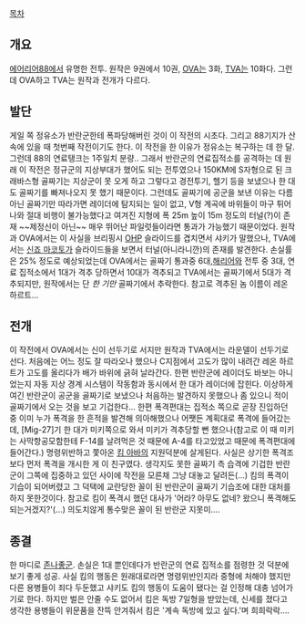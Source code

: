 [[목차]]

== 개요 ==
[[에어리어88]]에서 유명한 전투. 원작은 9권에서 10권, [[OVA]]는 3화, [[TVA]]는 10화다. 
그런데 OVA하고 TVA는 원작과 전개가 다르다.

== 발단 == 
게일 쪽 정유소가 반란군한테 폭파당해버린 것이 이 작전의 시초다. 그리고 88기지가 산 속에 있을 때 첫번째 작전이기도 한다. 이 작전을 한 이유가 정유소는 복구하는 데 한 달. 그런데 88의 연료탱크는 1주일치 분량..
그래서 반란군의 연료집적소를 공격하는 데 원래 이 작전은 정규군의 지상부대가 했어도 되는 전투였으나 150KM에 S자형으로 된 크래바스형 골짜기는 지상군이 못 오게 하고 그렇다고 경전투기, 헬기 등을 보냈으나 한 대도 골짜기를 빠져나오지 못 했기 때문이다. 그런데도 골짜기에 공군을 보낸 이유는 다름아닌 골짜기만 따라가면 레이더에 탐지되는 일이 없고, V형 계곡에 바위들이 마구 튀어나와 절대 비행이 불가능했다고 여겨진 지형에 폭 25m 높이 15m 정도의 터널(?)이 존재 ~~제정신이 아닌~~ 매우 뛰어난 파일럿들이라면 통과가 가능했기 때문이었다. 원작과 OVA에서는 이 사실을 브리핑시 [[OHP]] 슬라이드를 겹치면서 샤키가 말했으나, TVA에서는 [[신죠 마코토]]가 슬라이드들을 보면서 터널(아니라니깐)의 존재를 발견한다.
손실률은 25% 정도로 예상되었는데 OVA에서는 골짜기 통과중 6대,[[해리어]]와 전투 중 3대, 연료 집적소에서 1대가 격추 당하면서 10대가 격추되고 TVA에서는 골짜기에서 5대가 격추되지만, 원작에서는 단 ''한 기만'' 골짜기에서 추락한다. 참고로 격추된 놈 이름이 레온 하르트...

== 전개 ==
이 작전에서 OVA에서는 신이 선두기로 서지만 원작과 TVA에서는 라운델이 선두기로 선다. 처음에는 어느 정도 잘 따라오나 했으나 C지점에서 고도가 많이 내려간 레온 하르트가 고도를 올리다가 배가 바위에 긁혀 날라간다.
한편 반란군에 레이더도 바보는 아니었는지 자동 지상 경계 시스템이 작동함과 동시에서 한 대가 레이더에 잡힌다.
이상하게 여긴 반란군이 공군을 골짜기로 보냈으나 처음하는 발견하지 못했으나 좀 있으니 적이 골짜기에서 오는 것을 보고 기겁한다... 한편 폭격편대는 집적소 쪽으로 곧장 진입하던 중 이미 누가 폭격을 한 흔적을 발견해 의아해했으나 어쨋든 계획대로 폭격에 들어갔는데, [Mig-27]기 한 대가 미키쪽으로 와서 미키가 격추당할 뻔 했으나(참고로 이 때 미키는 사막항공모함한테 F-14를 날려먹은 것 때문에 A-4를 타고있었고 때문에 폭격편대에 들어간다.) 명령위반하고 쫓아온 [[킴 아바]]의 지원덕분에 살게된다. 
사실은 상기한 폭격조보다 먼저 폭격을 개시한 게 이 친구였다. 생각지도 못한 골짜기 측 습격에 기겁한 반란군이 그쪽에 집중하고 있던 사이에 작전을 모른채 그냥 대놓고 달려든(...) 킴의 폭격이 기습이 되어버렸고 그 덕택에 교란당한 꼴이 된 반란군이 골짜기 기습조에 대한 대처를 하지 못한것이다. 참고로 킴이 폭격시 했던 대사가 '어라? 아무도 없네? 왔으니 폭격해도 되는거겠지?'(...) 의도치않게 통수맞은 꼴이 된 반란군 지못미....

== 종결 ==
한 마디로 [[존나좋군]].
손실은 1대 뿐인데다가 반란군의 연료 집적소를 점령한 것 덕분에 보기 좋게 성공. 사실 킴의 행동은 원래대로라면 명령위반인지라 중형에 처해야 했지만 다른 용병들이 죄다 두둔했고 샤키도 킴의 행동이 도움이 됐다는 걸 인정해 대충 넘어가기로 한다. 하지만 벌은 안줄 수도 없어서 킴은 독방 7일형을 받았는데, 신세를 졌다고 생각한 용병들이 위문품을 잔뜩 안겨줘서 킴은 '계속 독방에 있고 싶다.'며 희희락락.... 
